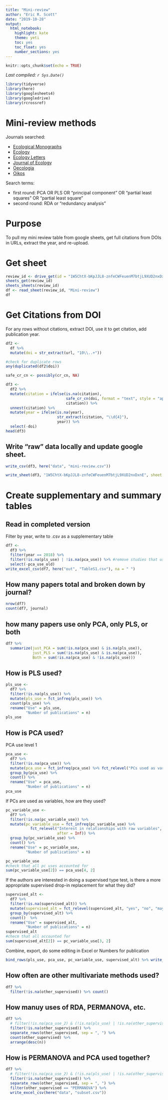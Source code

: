 ```yaml
---
title: "Mini-review"
author: "Eric R. Scott"
date: "2019-10-28"
output: 
  html_notebook: 
    highlight: kate
    theme: yeti
    toc: yes
    toc_float: yes
    number_sections: yes
---
```


```r
knitr::opts_chunk$set(echo = TRUE)
```

*Last compiled: `r Sys.Date()`*

```r
library(tidyverse)
library(here)
library(googlesheets4)
library(googledrive)
library(rcrossref)
```

# Mini-review methods

Journals searched:

- [Ecological Monographs](https://esajournals.onlinelibrary.wiley.com/journal/15577015)
- [Ecology](https://esajournals.onlinelibrary.wiley.com/journal/19399170)
- [Ecology Letters](https://onlinelibrary.wiley.com/journal/14610248)
- [Journal of Ecology](https://besjournals.onlinelibrary.wiley.com/journal/13652745)
- [Oecologia](https://www.springer.com/journal/442/)
- [Oikos](https://onlinelibrary.wiley.com/toc/16000706/current)


Search terms:

- first round:  PCA OR PLS OR "principal component" OR "partial least squares" OR "partial least square"
- second round: RDA or "redundancy analysis"

# Purpose

To pull my mini review table from google sheets, get full citations from DOIs in URLs, extract the year, and re-upload.

# Get sheet

```r
review_id <- drive_get(id = "1W5ChtX-bKpJJL8-znfeCWFeuenM7btjL9XUD2nxDxnE")
sheets_get(review_id)
sheets_sheets(review_id)
df <- read_sheet(review_id, "Mini-review")
df
```

# Get Citations from DOI

For any rows without citations, extract DOI, use it to get citation, add publication year.

```r
df2 <-
  df %>%
  mutate(doi = str_extract(url, "10\\..+"))

#check for duplicate rows
any(duplicated(df2$doi))
```

```r
safe_cr_cn <- possibly(cr_cn, NA)

df3 <- 
  df2 %>% 
  mutate(citation = ifelse(is.na(citation),
                           safe_cr_cn(doi, format = "text", style = "apa"),
                           citation)) %>%
  unnest(citation) %>% 
  mutate(year = ifelse(is.na(year),
                       str_extract(citation, "\\d{4}"),
                       year)) %>% 
  select(-doi)
head(df3)
```

## Write "raw" data locally and update google sheet.

```r
write_csv(df3, here("data", "mini-review.csv"))
```
```r
write_sheet(df3, "1W5ChtX-bKpJJL8-znfeCWFeuenM7btjL9XUD2nxDxnE", sheet = "out")
```


# Create supplementary and summary tables

## Read in completed version
Filter by year, write to .csv as a supplementary table

```r
df7 <-
  df3 %>% 
  filter(year == 2018) %>% 
  filter(!is.na(pls_use) | !is.na(pca_use)) %>% #remove studies that use neither PLS nor PCA
  select(-pca_use_old)
write_excel_csv(df7, here("out", "TableS1.csv"), na = " ")
```


## How many papers total and broken down by journal?

```r
nrow(df7)
count(df7, journal)
```

## how many papers use only PCA, only PLS, or both

```r
df7 %>% 
  summarize(just_PCA = sum(!is.na(pca_use) & is.na(pls_use)), 
            just_PLS = sum(!is.na(pls_use) & is.na(pca_use)),
            Both = sum(!is.na(pca_use) & !is.na(pls_use)))
```



## How is PLS used?

```r
pls_use <-
  df7 %>%
  filter(!is.na(pls_use)) %>% 
  mutate(pls_use = fct_infreq(pls_use)) %>% 
  count(pls_use) %>%
  rename("Use" = pls_use,
         "Number of publications" = n)
pls_use
```

## How is PCA used?

PCA use level 1

```r
pca_use <-
  df7 %>% 
  filter(!is.na(pca_use)) %>% 
  mutate(pca_use = fct_infreq(pca_use) %>% fct_relevel("PCs used as variables", after = Inf)) %>% 
  group_by(pca_use) %>% 
  count() %>% 
  rename("Use" = pca_use,
         "Number of publications" = n)
pca_use
```

If PCs are used as variables, how are they used?

```r
pc_variable_use <-
  df7 %>% 
  filter(!is.na(pc_variable_use)) %>% 
  mutate(pc_variable_use = fct_infreq(pc_variable_use) %>% 
           fct_relevel("Interest in relationships with raw variables",
                       after = Inf)) %>% 
  group_by(pc_variable_use) %>% 
  count() %>% 
  rename("Use" = pc_variable_use,
         "Number of publications" = n)

pc_variable_use
#check that all pc uses accounted for
sum(pc_variable_use[2]) == pca_use[4, 2]
```

If the authors are interested in doing a supervised type test, is there a more appropriate supervised drop-in replacement for what they did?

```r
supervised_alt <-
  df7 %>% 
  filter(!is.na(supervised_alt)) %>% 
  mutate(supervised_alt = fct_relevel(supervised_alt, "yes", "no", "maybe")) %>% 
  group_by(supervised_alt) %>% 
  count()  %>% 
  rename("Use" = supervised_alt,
         "Number of publications" = n)
supervised_alt
#checm that all accounted for
sum(supervised_alt[2]) == pc_variable_use[3, 2]
```


Combine, export, do some editing in Excel or Numbers for publication 

```r
bind_rows(pls_use, pca_use, pc_variable_use, supervised_alt) %>% write_csv(here("out", "review-table-rough.csv"))
```



## How often are other multivariate methods used?

```r
df7 %>% 
  filter(!is.na(other_supervised)) %>% count()
```
## How manuy uses of RDA, PERMANOVA, etc.

```r
df7 %>% 
  # filter(!is.na(pca_use_2) & (!is.na(pls_use) | !is.na(other_supervised))) %>%
  filter(!is.na(other_supervised)) %>% 
  separate_rows(other_supervised, sep = ", ") %>% 
  count(other_supervised) %>% 
  arrange(desc(n))
```

## How is PERMANOVA and PCA used together?

```r
df7 %>% 
  # filter(!is.na(pca_use_2) & (!is.na(pls_use) | !is.na(other_supervised))) %>%
  filter(!is.na(other_supervised)) %>% 
  separate_rows(other_supervised, sep = ", ") %>% 
  filter(other_supervised == "PERMANOVA") %>% 
  write_excel_csv(here("data", "subset.csv"))
```



